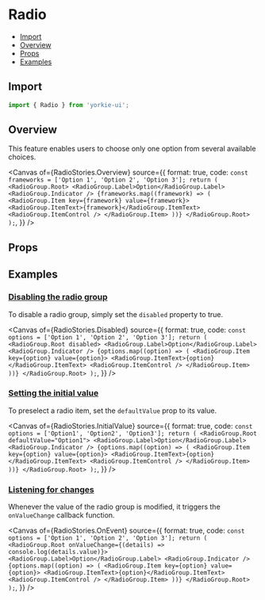 # Radio


<Meta of={RadioStories} />

- [Import](#import)
- [Overview](#overview)
- [Props](#props)
- [Examples](#examples)

## Import

```jsx
import { Radio } from 'yorkie-ui';
```

## Overview

This feature enables users to choose only one option from several available choices.

<Canvas
  of={RadioStories.Overview}
  source={{
    format: true,
    code: `
      const frameworks = ['Option 1', 'Option 2', 'Option 3'];
      return (
        <RadioGroup.Root>
          <RadioGroup.Label>Option</RadioGroup.Label>
          <RadioGroup.Indicator />
          {frameworks.map((framework) => (
            <RadioGroup.Item key={framework} value={framework}>
              <RadioGroup.ItemText>{framework}</RadioGroup.ItemText>
              <RadioGroup.ItemControl />
            </RadioGroup.Item>
          ))}
        </RadioGroup.Root>
      );
    `,
  }}
/>

## Props

<Controls />

## Examples

### [Disabling the radio group](#radio-disabled)

To disable a radio group, simply set the `disabled` property to true.

<Canvas
  of={RadioStories.Disabled}
  source={{
    format: true,
    code: `
      const options = ['Option 1', 'Option 2', 'Option 3'];
      return (
        <RadioGroup.Root disabled>
          <RadioGroup.Label>Option</RadioGroup.Label>
          <RadioGroup.Indicator />
          {options.map((option) => (
            <RadioGroup.Item key={option} value={option}>
              <RadioGroup.ItemText>{option}</RadioGroup.ItemText>
              <RadioGroup.ItemControl />
            </RadioGroup.Item>
          ))}
        </RadioGroup.Root>
      );
    `,
  }}
/>

### [Setting the initial value](#radio-set-initial-value)

To preselect a radio item, set the `defaultValue` prop to its value.

<Canvas
  of={RadioStories.InitialValue}
  source={{
    format: true,
    code: `
      const options = ['Option1', 'Option2', 'Option3'];
      return (
        <RadioGroup.Root defaultValue="Option1">
          <RadioGroup.Label>Option</RadioGroup.Label>
          <RadioGroup.Indicator />
          {options.map((option) => (
            <RadioGroup.Item key={option} value={option}>
              <RadioGroup.ItemText>{option}</RadioGroup.ItemText>
              <RadioGroup.ItemControl />
            </RadioGroup.Item>
          ))}
        </RadioGroup.Root>
      );
    `,
  }}
/>

### [Listening for changes](#radio-event)

Whenever the value of the radio group is modified, it triggers the `onValueChange` callback function.

<Canvas
  of={RadioStories.OnEvent}
  source={{
    format: true,
    code: `
      const options = ['Option 1', 'Option 2', 'Option 3'];
      return (
        <RadioGroup.Root onValueChange={(details) => console.log(details.value)}>
          <RadioGroup.Label>Option</RadioGroup.Label>
          <RadioGroup.Indicator />
          {options.map((option) => (
            <RadioGroup.Item key={option} value={option}>
              <RadioGroup.ItemText>{option}</RadioGroup.ItemText>
              <RadioGroup.ItemControl />
            </RadioGroup.Item>
          ))}
        </RadioGroup.Root>
      );
    `,
  }}
/>
